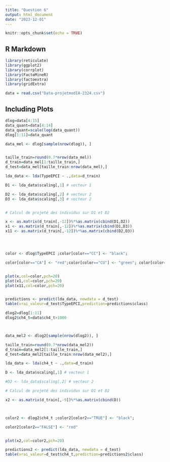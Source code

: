 ```yaml
---
title: "Question 6"
output: html_document
date: "2023-12-01"
---
```


```r
knitr::opts_chunk$set(echo = TRUE)
```

## R Markdown



```r
library(reticulate)
library(ggplot2)
library(corrplot)
library(FactoMineR)
library(factoextra)
library(gridExtra)

data = read.csv("Data-projetmodIA-2324.csv")
```

## Including Plots


```r
dlog=data[4:15]
data_quant=data[4:14]
data_quant=scale(log(data_quant))
dlog[1:11]=data_quant

data_mel <- dlog[sample(nrow(dlog)), ]


taille_train=round(0.7*nrow(data_mel))
d_train=data_mel[1:taille_train,]
d_test=data_mel[taille_train:nrow(data_mel),]

lda_data <- lda(TypeEPCI ~ .,data=d_train)

D1 <- lda_data$scaling[,1] # vecteur 1

D2 <- lda_data$scaling[,2] # vecteur 2
D3 <- lda_data$scaling[,3] # vecteur 2


# Calcul de projeté des individus sur D1 et D2

x <- as.matrix(d_train[,-12])%*%as.matrix(cbind(D1,D2))
x1 <- as.matrix(d_train[,-12])%*%as.matrix(cbind(D1,D3))
x11 <- as.matrix(d_train[,-12])%*%as.matrix(cbind(D2,D3))




color <- dlog$TypeEPCI ;color[color=="CC"] <- "black";

color[color=="CA"] <- "red";color[color=="CU"] <- "green"; color[color=="Metropole"] <- "blue"


plot(x,col=color,pch=20)
plot(x1,col=color,pch=20)
plot(x11,col=color,pch=20)


predictions <- predict(lda_data, newdata = d_test)
table(vrai_valeur=d_test$TypeEPCI,prediction=predictions$class)


```
```r
dlog2=dlog[1:11]
dlog2$ch4_t=data$ch4_t>1000



data_mel2 <- dlog2[sample(nrow(dlog2)), ]

taille_train=round(0.7*nrow(data_mel2))
d_train=data_mel2[1:taille_train,]
d_test=data_mel2[taille_train:nrow(data_mel2),]

lda_data <- lda(ch4_t ~ .,data=d_train)

D <- lda_data$scaling[,1] # vecteur 1

#D2 <- lda_data$scaling[,2] # vecteur 2

# Calcul de projeté des individus sur D1 et D2

x2 <- as.matrix(d_train[,-9])%*%as.matrix(cbind(D))



color2 <- dlog2$ch4_t ;color2[color2=="TRUE"] <- "black";

color2[color2=="FALSE"] <- "red"


plot(x2,col=color2,pch=20)

predictions2 <- predict(lda_data, newdata = d_test)
table(vrai_valeur=d_test$ch4_t,prediction=predictions2$class)


```
